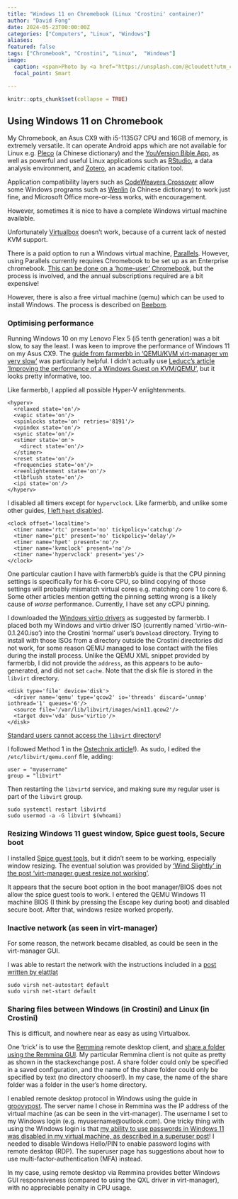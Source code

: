 ```yaml
---
title: "Windows 11 on Chromebook (Linux 'Crostini' container)"
author: "David Fong"
date: 2024-05-23T00:00:00Z
categories: ["Computers", "Linux", "Windows"]
aliases:
featured: false
tags: ["Chromebook", "Crostini", "Linux",  "Windows"]
image:
  caption: <span>Photo by <a href="https://unsplash.com/@cloudett?utm_content=creditCopyText&utm_medium=referral&utm_source=unsplash">Laura Cleffmann</a> on <a href="https://unsplash.com/photos/white-framed-glass-window-during-daytime-z3drmcczVTc?utm_content=creditCopyText&utm_medium=referral&utm_source=unsplash">Unsplash</a></span>
  focal_point: Smart

---
```


```r
knitr::opts_chunk$set(collapse = TRUE)
```

## Using Windows 11 on Chromebook

My Chromebook, an Asus CX9 with i5-1135G7 CPU and 16GB of memory,
is extremely versatile. It can operate Android apps which are not available for
Linux e.g. [Pleco](https://www.pleco.com/) (a Chinese dictionary) and the 
[YouVersion Bible App](https://www.youversion.com/the-bible-app/), as well
as powerful and useful Linux applications such as [RStudio](https://www.rstudio.com/), a data analysis environment,
and [Zotero](https://www.zotero.org/), an academic citation tool.

Application compatibility layers such as [CodeWeavers Crossover](https://www.codeweavers.com/) allow
some Windows programs such as [Wenlin](https://wenlin.com/) (a Chinese dictionary) to work just fine,
and Microsoft Office more-or-less works, with encouragement.

However, sometimes it is nice to have a complete Windows virtual machine available.

Unfortunately [Virtualbox](https://www.virtualbox.org/) doesn't work, because of
a current lack of nested KVM support.

There is a paid option to run a Windows virtual machine, [Parallels](https://www.parallels.com/products/desktop/chrome/). However, using
Parallels currently requires Chromebook to be set up as an Enterprise chromebook.
[This can be done on a 'home-user' Chromebook](https://www.xda-developers.com/windows-10-chrome-os/),
but the process is involved, and the annual subscriptions required are a bit expensive!

However, there is also a free virtual machine (qemu) which can be used to install Windows.
The process is described on [Beebom](https://beebom.com/how-install-windows-11-chromebook/).

### Optimising performance

Running Windows 10 on my Lenovo Flex 5 (i5 tenth generation) was a bit slow, to
say the least. I was keen to improve the performance of Windows 11 on my Asus CX9.
The [guide from farmerbb in 'QEMU/KVM virt-manager vm very slow' ](https://www.reddit.com/r/ChromeOSFlex/comments/ucno4b/qemukvm_virtmanager_windows_vm_very_slow/)
was particularly helpful. I didn't actually use [Leducc's article 'Improving the performance of a Windows Guest on KVM/QEMU'](https://leduccc.medium.com/improving-the-performance-of-a-windows-10-guest-on-qemu-a5b3f54d9cf5),
but it looks pretty informative, too.

Like farmerbb, I applied all possible Hyper-V enlightenments.

```
<hyperv>
  <relaxed state='on'/>
  <vapic state='on'/>
  <spinlocks state='on' retries='8191'/>
  <vpindex state='on'/>
  <synic state='on'/>
  <stimer state='on'>
    <direct state='on'/>
  </stimer>
  <reset state='on'/>
  <frequencies state='on'/>
  <reenlightenment state='on'/>
  <tlbflush state='on'/>
  <ipi state='on'/>
</hyperv>
```

I disabled all timers except for `hypervclock`. Like farmerbb, and unlike some
other guides, [I left `hpet` disabled](https://www.reddit.com/r/VFIO/comments/80p1q7/high_kvmqemu_cpu_utilization_when_windows_10/).

```
<clock offset='localtime'>
  <timer name='rtc' present='no' tickpolicy='catchup'/>
  <timer name='pit' present='no' tickpolicy='delay'/>
  <timer name='hpet' present='no'/>
  <timer name='kvmclock' present='no'/>
  <timer name='hypervclock' present='yes'/>
</clock>
```

One particular caution I have with farmerbb's guide is that the CPU pinning settings
is specifically for his 6-core CPU, so blind copying of those settings will probably
mismatch virtual cores e.g. matching core 1 to core 6. Some other articles mention
getting the pinning setting wrong is a likely cause of *worse* performance. Currently,
I have set any cCPU pinning.

I downloaded the [Windows virtio drivers](https://github.com/virtio-win/virtio-win-pkg-scripts/blob/master/README.md)
as suggested by farmerbb. I placed both my Windows and virtio driver ISO (currently named 'virtio-win-0.1.240.iso') into the Crostini 'normal' user's `Download` directory. Trying
to install with those ISOs from a directory outside the Crostini directories did
not work, for some reason QEMU managed to lose contact with the files during the install
process. Unlike the QEMU XML snippet provided by farmerbb, I did not provide the `address`,
as this appears to be auto-generated, and did not set `cache`. Note that the disk
file is stored in the `libvirt` directory.

```
<disk type='file' device='disk'>
  <driver name='qemu' type='qcow2' io='threads' discard='unmap' iothread='1' queues='6'/>
  <source file='/var/lib/libvirt/images/win11.qcow2'/>
  <target dev='vda' bus='virtio'/>
</disk>
```

[Standard users cannot access the `libvirt` directory](https://ostechnix.com/solved-cannot-access-storage-file-permission-denied-error-in-kvm-libvirt/)!

I followed Method 1 in the [Ostechnix article](https://ostechnix.com/solved-cannot-access-storage-file-permission-denied-error-in-kvm-libvirt/)!).
As sudo, I edited the `/etc/libvirt/qemu.conf` file, adding:

```
user = "myusername"
group = "libvirt"
```

Then restarting the `libvirtd` service, and making sure my regular user is part
of the `libvirt` group.

```
sudo systemctl restart libvirtd
sudo usermod -a -G libvirt $(whoami)
```

### Resizing Windows 11 guest window, Spice guest tools, Secure boot

I installed [Spice guest tools](https://www.spice-space.org/download.html), but
it didn't seem to be working, especially window resizing. The eventual solution
was provided by ['Wind Slightly' in the post 'virt-manager guest resize not working'](https://stackoverflow.com/questions/41990600/virt-manager-guest-resize-not-working).

It appears that the secure boot option in the boot manager/BIOS does not allow
the spice guest tools to work. I entered the QEMU Windows 11 machine BIOS (I think by
pressing the Escape key during boot) and disabled secure boot. After
that, windows resize worked properly.


### Inactive network (as seen in virt-manager)

For some reason, the network became disabled, as could be seen in the virt-manager GUI.

I was able to restart the network with the instructions included in a [post written by elattlat](https://www.reddit.com/r/VFIO/comments/6iwth1/network_default_is_not_active_after_every/)

```
sudo virsh net-autostart default
sudo virsh net-start default
```

### Sharing files between Windows (in Crostini) and Linux (in Crostini)

This is difficult, and nowhere near as easy as using Virtualbox.

One 'trick' is to use the [Remmina](https://remmina.org/) remote desktop client,
and [share a folder using the Remmina GUI](https://unix.stackexchange.com/questions/165554/shared-folder-between-qemu-windows-guest-and-linux-host).
My particular Remmina client is not quite as pretty as shown in the stackexchange
post. A share folder could only be specified in a saved configuration, and the
name of the share folder could only be specified by text (no directory chooser!).
In my case, the name of the share folder was a folder in the user's home directory.

I enabled remote desktop protocol in Windows using the guide in [groovypost](https://www.groovypost.com/howto/setup-use-remote-desktop-windows-10/).
The server name I chose in Remmina was the IP address of the virtual machine (as
can be seen in the virt-manager). The username I set to my Windows login
(e.g. myusername@outlook.com). One tricky thing with using the Windows login is
that [my ability to use passwords in Windows 11 was disabled in my virtual machine, as described in a superuser post](https://superuser.com/questions/1715525/how-to-login-windows-remote-desktop-rdp-in-windows-11-when-microsoft-account-a)! I needed to disable Windows Hello/PIN to enable password logins with
remote desktop (RDP). The superuser page has suggestions about how to use 
multi-factor-authentication (MFA) instead.

In my case, using remote desktop via Remmina provides better Windows
GUI responsiveness (compared to using the QXL driver in virt-manager),
with no appreciable penalty in CPU usage.
